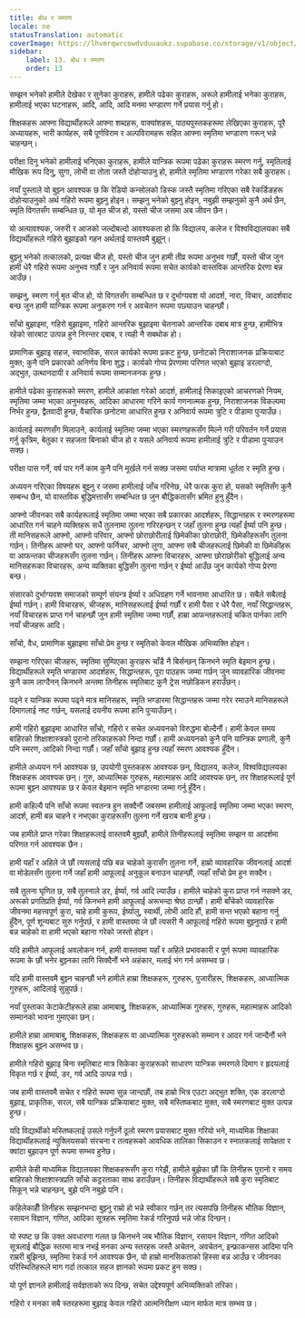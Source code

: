 ```yaml
---
title: बोध र स्मरण
locale: ne
statusTranslation: automatic
coverImage: https://lhvmrqwrcowdvduuaukz.supabase.co/storage/v1/object/public/strapi-uploads/small_cover-educacion-fundamental.webp-2d51a7828a2b1309555be27f7e2a61a0.webp
sidebar:
    label: 13. बोध र स्मरण
    order: 13
---
```

सम्झन भनेको हामीले देखेका र सुनेका कुराहरू, हामीले पढेका कुराहरू, अरूले हामीलाई भनेका कुराहरू, हामीलाई भएका घटनाहरू, आदि, आदि, आदि मनमा भण्डारण गर्ने प्रयास गर्नु हो।

शिक्षकहरू आफ्ना विद्यार्थीहरूले आफ्ना शब्दहरू, वाक्यांशहरू, पाठ्यपुस्तकहरूमा लेखिएका कुराहरू, पूरै अध्यायहरू, भारी कार्यहरू, सबै पूर्णविराम र अल्पविरामहरू सहित आफ्ना स्मृतिमा भण्डारण गरून् भन्ने चाहन्छन्।

परीक्षा दिनु भनेको हामीलाई भनिएका कुराहरू, हामीले यान्त्रिक रूपमा पढेका कुराहरू स्मरण गर्नु, स्मृतिलाई मौखिक रूप दिनु, सुगा, लोभी वा तोता जस्तै दोहोर्‍याउनु हो, हामीले स्मृतिमा भण्डारण गरेका सबै कुराहरू।

नयाँ पुस्ताले यो बुझ्न आवश्यक छ कि रेडियो कन्सोलको डिस्क जस्तै स्मृतिमा गरिएका सबै रेकर्डिङहरू दोहोर्‍याउनुको अर्थ गहिरो रूपमा बुझ्नु होइन। सम्झनु भनेको बुझ्नु होइन, नबुझी सम्झनुको कुनै अर्थ छैन, स्मृति विगतसँग सम्बन्धित छ, यो मृत चीज हो, यस्तो चीज जसमा अब जीवन छैन।

यो अत्यावश्यक, जरुरी र आजको जल्दोबल्दो आवश्यकता हो कि विद्यालय, कलेज र विश्वविद्यालयका सबै विद्यार्थीहरूले गहिरो बुझाइको गहन अर्थलाई वास्तवमै बुझून्।

बुझ्नु भनेको तत्कालको, प्रत्यक्ष चीज हो, यस्तो चीज जुन हामी तीव्र रूपमा अनुभव गर्छौं, यस्तो चीज जुन हामी धेरै गहिरो रूपमा अनुभव गर्छौं र जुन अनिवार्य रूपमा सचेत कार्यको वास्तविक आन्तरिक प्रेरणा बन्न आउँछ।

सम्झनु, स्मरण गर्नु मृत चीज हो, यो विगतसँग सम्बन्धित छ र दुर्भाग्यवश यो आदर्श, नारा, विचार, आदर्शवाद बन्छ जुन हामी यान्त्रिक रूपमा अनुकरण गर्न र अवचेतन रूपमा पछ्याउन चाहन्छौं।

साँचो बुझाइमा, गहिरो बुझाइमा, गहिरो आन्तरिक बुझाइमा चेतनाको आन्तरिक दबाब मात्र हुन्छ, हामीभित्र रहेको सारबाट उत्पन्न हुने निरन्तर दबाब, र त्यही नै सबथोक हो।

प्रामाणिक बुझाइ सहज, स्वाभाविक, सरल कार्यको रूपमा प्रकट हुन्छ, छनोटको निराशाजनक प्रक्रियाबाट मुक्त; कुनै पनि प्रकारको अनिर्णय बिना शुद्ध। कार्यको गोप्य प्रेरणामा परिणत भएको बुझाइ डरलाग्दो, अद्भुत, उत्थानदायी र अनिवार्य रूपमा सम्मानजनक हुन्छ।

हामीले पढेका कुराहरूको स्मरण, हामीले आकांक्षा गरेको आदर्श, हामीलाई सिकाइएको आचरणको नियम, स्मृतिमा जम्मा भएका अनुभवहरू, आदिका आधारमा गरिने कार्य गणनात्मक हुन्छ, निराशाजनक विकल्पमा निर्भर हुन्छ, द्वैतवादी हुन्छ, वैचारिक छनोटमा आधारित हुन्छ र अनिवार्य रूपमा त्रुटि र पीडामा पुर्‍याउँछ।

कार्यलाई स्मरणसँग मिलाउने, कार्यलाई स्मृतिमा जम्मा भएका स्मरणहरूसँग मिल्ने गरी परिवर्तन गर्ने प्रयास गर्नु कृत्रिम, बेतुका र सहजता बिनाको चीज हो र यसले अनिवार्य रूपमा हामीलाई त्रुटि र पीडामा पुर्‍याउन सक्छ।

परीक्षा पास गर्ने, वर्ष पार गर्ने काम कुनै पनि मूर्खले गर्न सक्छ जसमा पर्याप्त मात्रामा धूर्तता र स्मृति हुन्छ।

अध्ययन गरिएका विषयहरू बुझ्नु र जसमा हामीलाई जाँच गरिनेछ, धेरै फरक कुरा हो, यसको स्मृतिसँग कुनै सम्बन्ध छैन, यो वास्तविक बुद्धिमत्तासँग सम्बन्धित छ जुन बौद्धिकतासँग भ्रमित हुनु हुँदैन।

आफ्नो जीवनका सबै कार्यहरूलाई स्मृतिमा जम्मा भएका सबै प्रकारका आदर्शहरू, सिद्धान्तहरू र स्मरणहरूमा आधारित गर्न चाहने व्यक्तिहरू सधैं तुलनामा तुलना गरिरहन्छन् र जहाँ तुलना हुन्छ त्यहाँ ईर्ष्या पनि हुन्छ। ती मानिसहरूले आफ्नो, आफ्नो परिवार, आफ्नो छोराछोरीलाई छिमेकीका छोराछोरी, छिमेकीहरूसँग तुलना गर्छन्। तिनीहरू आफ्नो घर, आफ्नो फर्निचर, आफ्नो लुगा, आफ्ना सबै चीजहरूलाई छिमेकी वा छिमेकीहरू वा आफन्तका चीजहरूसँग तुलना गर्छन्। तिनीहरू आफ्ना विचारहरू, आफ्ना छोराछोरीको बुद्धिलाई अन्य मानिसहरूका विचारहरू, अन्य व्यक्तिका बुद्धिसँग तुलना गर्छन् र ईर्ष्या आउँछ जुन कार्यको गोप्य प्रेरणा बन्छ।

संसारको दुर्भाग्यवश समाजको सम्पूर्ण संयन्त्र ईर्ष्या र अधिग्रहण गर्ने भावनामा आधारित छ। सबैले सबैलाई ईर्ष्या गर्छन्। हामी विचारहरू, चीजहरू, मानिसहरूलाई ईर्ष्या गर्छौं र हामी पैसा र धेरै पैसा, नयाँ सिद्धान्तहरू, नयाँ विचारहरू प्राप्त गर्न चाहन्छौं जुन हामी स्मृतिमा जम्मा गर्छौं, हाम्रा आफन्तहरूलाई चकित पार्नका लागि नयाँ चीजहरू आदि।

साँचो, वैध, प्रामाणिक बुझाइमा साँचो प्रेम हुन्छ र स्मृतिको केवल मौखिक अभिव्यक्ति होइन।

सम्झना गरिएका चीजहरू, स्मृतिमा सुम्पिएका कुराहरू चाँडै नै बिर्सन्छन् किनभने स्मृति बेइमान हुन्छ। विद्यार्थीहरूले स्मृति भण्डारमा आदर्शहरू, सिद्धान्तहरू, पूरा पाठहरू जम्मा गर्छन् जुन व्यावहारिक जीवनमा कुनै काम लाग्दैनन् किनभने अन्तमा तिनीहरू स्मृतिबाट कुनै ट्रेस नछोडिकन हराउँछन्।

पढ्ने र यान्त्रिक रूपमा पढ्ने मात्र मानिसहरू, स्मृति भण्डारमा सिद्धान्तहरू जम्मा गरेर रमाउने मानिसहरूले दिमागलाई नष्ट गर्छन्, यसलाई दयनीय रूपमा हानि पुर्‍याउँछन्।

हामी गहिरो बुझाइमा आधारित साँचो, गहिरो र सचेत अध्ययनको विरुद्धमा बोल्दैनौं। हामी केवल समय बाहिरको शिक्षाशास्त्रको पुरानो तरिकाहरूको निन्दा गर्छौं। हामी अध्ययनको कुनै पनि यान्त्रिक प्रणाली, कुनै पनि स्मरण, आदिको निन्दा गर्छौं। जहाँ साँचो बुझाइ हुन्छ त्यहाँ स्मरण आवश्यक हुँदैन।

हामीले अध्ययन गर्न आवश्यक छ, उपयोगी पुस्तकहरू आवश्यक छन्, विद्यालय, कलेज, विश्वविद्यालयका शिक्षकहरू आवश्यक छन्। गुरु, आध्यात्मिक गुरुहरू, महात्माहरू आदि आवश्यक छन्, तर शिक्षाहरूलाई पूर्ण रूपमा बुझ्न आवश्यक छ र केवल बेइमान स्मृति भण्डारमा जम्मा गर्नु हुँदैन।

हामी कहिल्यै पनि साँचो रूपमा स्वतन्त्र हुन सक्दैनौं जबसम्म हामीलाई आफूलाई स्मृतिमा जम्मा भएका स्मरण, आदर्श, हामी बन्न चाहने र नभएका कुराहरूसँग तुलना गर्ने खराब बानी हुन्छ।

जब हामीले प्राप्त गरेका शिक्षाहरूलाई वास्तवमै बुझ्छौं, हामीले तिनीहरूलाई स्मृतिमा सम्झन वा आदर्शमा परिणत गर्न आवश्यक छैन।

हामी यहाँ र अहिले जे छौं त्यसलाई पछि बन्न चाहेको कुरासँग तुलना गर्ने, हाम्रो व्यावहारिक जीवनलाई आदर्श वा मोडेलसँग तुलना गर्ने जहाँ हामी आफूलाई अनुकूल बनाउन चाहन्छौं, त्यहाँ साँचो प्रेम हुन सक्दैन।

सबै तुलना घृणित छ, सबै तुलनाले डर, ईर्ष्या, गर्व आदि ल्याउँछ। हामीले चाहेको कुरा प्राप्त गर्न नसक्ने डर, अरूको प्रगतिप्रति ईर्ष्या, गर्व किनभने हामी आफूलाई अरूभन्दा श्रेष्ठ ठान्छौं। हामी बाँचेको व्यावहारिक जीवनमा महत्त्वपूर्ण कुरा, चाहे हामी कुरूप, ईर्ष्यालु, स्वार्थी, लोभी आदि हौं, हामी सन्त भएको बहाना गर्नु हुँदैन, पूर्ण शून्यबाट सुरु गर्नुपर्छ, र हामी वास्तवमा जे छौं त्यसरी नै आफूलाई गहिरो रूपमा बुझ्नुपर्छ र हामी बन्न चाहेको वा हामी भएको बहाना गरेको जस्तो होइन।

यदि हामीले आफूलाई अवलोकन गर्न, हामी वास्तवमा यहाँ र अहिले प्रभावकारी र पूर्ण रूपमा व्यावहारिक रूपमा के छौं भनेर बुझ्नका लागि सिक्दैनौं भने अहंकार, मलाई भंग गर्न असम्भव छ।

यदि हामी वास्तवमै बुझ्न चाहन्छौं भने हामीले हाम्रा शिक्षकहरू, गुरुहरू, पुजारीहरू, शिक्षकहरू, आध्यात्मिक गुरुहरू, आदिलाई सुन्नुपर्छ।

नयाँ पुस्ताका केटाकेटीहरूले हाम्रा आमाबाबु, शिक्षकहरू, आध्यात्मिक गुरुहरू, गुरुहरू, महात्माहरू आदिको सम्मानको भावना गुमाएका छन्।

हामीले हाम्रा आमाबाबु, शिक्षकहरू, शिक्षकहरू वा आध्यात्मिक गुरुहरूको सम्मान र आदर गर्न जान्दैनौं भने शिक्षाहरू बुझ्न असम्भव छ।

हामीले गहिरो बुझाइ बिना स्मृतिबाट मात्र सिकेका कुराहरूको साधारण यान्त्रिक स्मरणले दिमाग र हृदयलाई विकृत गर्छ र ईर्ष्या, डर, गर्व आदि उत्पन्न गर्छ।

जब हामी वास्तवमै सचेत र गहिरो रूपमा सुन्न जान्दछौं, तब हाम्रो भित्र एउटा अद्भुत शक्ति, एक डरलाग्दो बुझाइ, प्राकृतिक, सरल, सबै यान्त्रिक प्रक्रियाबाट मुक्त, सबै मस्तिष्कबाट मुक्त, सबै स्मरणबाट मुक्त उत्पन्न हुन्छ।

यदि विद्यार्थीको मस्तिष्कलाई उसले गर्नुपर्ने ठूलो स्मरण प्रयासबाट मुक्त गरियो भने, माध्यमिक शिक्षाका विद्यार्थीहरूलाई न्युक्लियसको संरचना र तत्वहरूको आवधिक तालिका सिकाउन र स्नातकलाई सापेक्षता र क्वांटा बुझाउन पूर्ण रूपमा सम्भव हुनेछ।

हामीले केही माध्यमिक विद्यालयका शिक्षकहरूसँग कुरा गरेझैं, हामीले बुझेका छौं कि तिनीहरू पुरानो र समय बाहिरको शिक्षाशास्त्रप्रति साँचो कट्टरताका साथ डराउँछन्। तिनीहरू विद्यार्थीहरूले सबै कुरा स्मृतिबाट सिकून् भन्ने चाहन्छन्, बुझे पनि नबुझे पनि।

कहिलेकाहीँ तिनीहरू सम्झनभन्दा बुझ्नु राम्रो हो भन्ने स्वीकार गर्छन् तर त्यसपछि तिनीहरू भौतिक विज्ञान, रसायन विज्ञान, गणित, आदिका सूत्रहरू स्मृतिमा रेकर्ड गरिनुपर्छ भन्ने जोड दिन्छन्।

यो स्पष्ट छ कि उक्त अवधारणा गलत छ किनभने जब भौतिक विज्ञान, रसायन विज्ञान, गणित आदिको सूत्रलाई बौद्धिक स्तरमा मात्र नभई मनका अन्य स्तरहरू जस्तै अचेतन, अवचेतन, इन्फ्राकन्सस आदिमा पनि राम्ररी बुझिन्छ, स्मृतिमा रेकर्ड गर्न आवश्यक छैन, यो हाम्रो मानसिकताको हिस्सा बन्न आउँछ र जीवनका परिस्थितिहरूले माग गर्दा तत्काल सहज ज्ञानको रूपमा प्रकट हुन सक्छ।

यो पूर्ण ज्ञानले हामीलाई सर्वज्ञताको रूप दिन्छ, सचेत उद्देश्यपूर्ण अभिव्यक्तिको तरिका।

गहिरो र मनका सबै स्तरहरूमा बुझाइ केवल गहिरो आत्मनिरीक्षण ध्यान मार्फत मात्र सम्भव छ।

